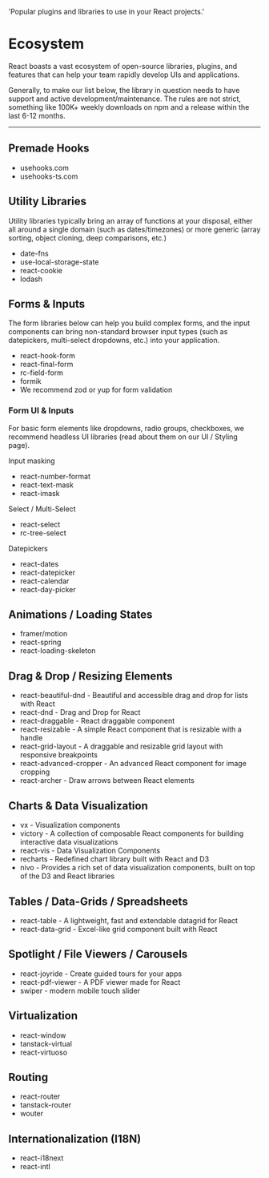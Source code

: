   'Popular plugins and libraries to use in your React projects.'

# Ecosystem

React boasts a vast ecosystem of open-source libraries, plugins, and features that can help your team rapidly develop UIs and applications.

Generally, to make our list below, the library in question needs to have support and active development/maintenance. The rules are not strict, something like 100K+ weekly downloads on npm and a release within the last 6-12 months.

---

## Premade Hooks

- <Resource url='https://www.npmjs.com/package/@uidotdev/usehooks'>usehooks.com</Resource>
- <Resource url='https://www.npmjs.com/package/usehooks-ts'>usehooks-ts.com</Resource>

## Utility Libraries

Utility libraries typically bring an array of functions at your disposal, either all around a single domain (such as dates/timezones) or more generic (array sorting, object cloning, deep comparisons, etc.)

- <Resource url='https://www.npmjs.com/package/date-fns'>date-fns</Resource>
- <Resource url='https://www.npmjs.com/package/use-local-storage-state'>use-local-storage-state</Resource>
- <Resource url='https://www.npmjs.com/package/@shopify/react-cookie'>react-cookie</Resource>
- <Resource url='https://www.npmjs.com/package/lodash'>lodash</Resource>

## Forms & Inputs

The form libraries below can help you build complex forms, and the input components can bring non-standard browser input types (such as datepickers, multi-select dropdowns, etc.) into your application.

- <Resource url='https://www.npmjs.com/package/react-hook-form'>react-hook-form</Resource>
- <Resource url='https://www.npmjs.com/package/react-final-form'>react-final-form</Resource>
- <Resource url='https://www.npmjs.com/package/rc-field-form'>rc-field-form</Resource>
- <Resource url='https://www.npmjs.com/package/formik'>formik</Resource>
- We recommend <Resource url='https://www.npmjs.com/package/zod'>zod</Resource> or <Resource url='https://www.npmjs.com/package/yup'>yup</Resource> for form validation

### Form UI & Inputs

For basic form elements like dropdowns, radio groups, checkboxes, we recommend headless UI libraries (read about them on our <Resource url='/styling'>UI / Styling</Resource> page).

Input masking

- <Resource url='https://www.npmjs.com/package/react-number-format'>react-number-format</Resource>
- <Resource url='https://www.npmjs.com/package/react-text-mask'>react-text-mask</Resource>
- <Resource url='https://www.npmjs.com/package/react-imask'>react-imask</Resource>

Select / Multi-Select

- <Resource url='https://www.npmjs.com/package/react-select'>react-select</Resource>
- <Resource url='https://www.npmjs.com/package/rc-tree-select'>rc-tree-select</Resource>

Datepickers

- <Resource url='https://www.npmjs.com/package/react-dates'>react-dates</Resource>
- <Resource url='https://www.npmjs.com/package/react-datepicker'>react-datepicker</Resource>
- <Resource url='https://www.npmjs.com/package/react-calendar'>react-calendar</Resource>
- <Resource url='https://www.npmjs.com/package/react-day-picker'>react-day-picker</Resource>

## Animations / Loading States

- <Resource url='https://www.npmjs.com/package/framer-motion'>framer/motion</Resource>
- <Resource url='https://www.npmjs.com/package/react-spring'>react-spring</Resource>
- <Resource url='https://www.npmjs.com/package/react-loading-skeleton'>react-loading-skeleton</Resource>

## Drag & Drop / Resizing Elements

- <Resource url='https://www.npmjs.com/package/react-beautiful-dnd'>react-beautiful-dnd</Resource> - Beautiful and accessible drag and drop for lists with React
- <Resource url='https://www.npmjs.com/package/react-dnd'>react-dnd</Resource> - Drag and Drop for React
- <Resource url='https://www.npmjs.com/package/react-draggable'>react-draggable</Resource> - React draggable component
- <Resource url='https://www.npmjs.com/package/react-resizable'>react-resizable</Resource> - A simple React component that is resizable with a handle
- <Resource url='https://www.npmjs.com/package/react-grid-layout'>react-grid-layout</Resource> - A draggable and resizable grid layout with responsive breakpoints
- <Resource url='https://www.npmjs.com/package/react-advanced-cropper'>react-advanced-cropper</Resource> - An advanced React component for image cropping
- <Resource url='https://www.npmjs.com/package/react-archer'>react-archer</Resource> - Draw arrows between React elements

## Charts & Data Visualization

- <Resource url='https://www.npmjs.com/org/visx'>vx</Resource> - Visualization components
- <Resource url='https://npmjs.com/package/victory'>victory</Resource> - A collection of composable React components for building interactive data visualizations
- <Resource url='https://npmjs.org/package/react-vis'>react-vis</Resource> - Data Visualization Components
- <Resource url='https://www.npmjs.com/package/recharts'>recharts</Resource> - Redefined chart library built with React and D3
- <Resource url='https://www.npmjs.com/org/nivo'>nivo</Resource> - Provides a rich set of data visualization components, built on top of the D3 and React libraries

## Tables / Data-Grids / Spreadsheets

- <Resource url='https://www.npmjs.com/package/@tanstack/react-table'>react-table</Resource> - A lightweight, fast and extendable datagrid for React
- <Resource url='https://www.npmjs.com/package/react-data-grid'>react-data-grid</Resource> - Excel-like grid component built with React

## Spotlight / File Viewers / Carousels

- <Resource url='https://www.npmjs.com/package/react-joyride'>react-joyride</Resource> - Create guided tours for your apps
- <Resource url='https://www.npmjs.com/package/@react-pdf-viewer/core'>react-pdf-viewer</Resource> - A PDF viewer made for React
- <Resource url='https://npmjs.org/package/swiper'>swiper</Resource> - modern mobile touch slider

## Virtualization

- <Resource url='https://www.npmjs.com/package/react-window'>react-window</Resource>
- <Resource url='https://www.npmjs.com/package/@tanstack/virtual-core'>tanstack-virtual</Resource>
- <Resource url='https://www.npmjs.com/package/react-virtuoso'>react-virtuoso</Resource>

## Routing

- <Resource url='https://www.npmjs.com/package/react-router-dom'>react-router</Resource>
- <Resource url='https://www.npmjs.com/package/@tanstack/router'>tanstack-router</Resource>
- <Resource url='https://www.npmjs.com/package/wouter'>wouter</Resource>

## Internationalization (I18N)

- <Resource url='https://www.npmjs.com/package/react-i18next'>react-i18next</Resource>
- <Resource url='https://www.npmjs.com/package/react-intl'>react-intl</Resource>
